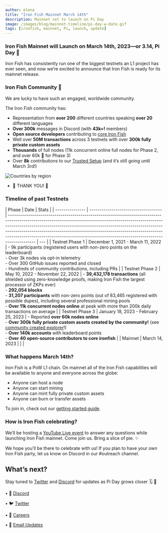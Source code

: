 ```yaml
---
author: elena
title: "Iron Fish Mainnet March 14th"
description: Mainnet set to launch on Pi Day
image: /images/blog/mainnet-timeline/pi-day-w-date.gif
tags: [ironfish, mainnet, Pi, launch, update]
---
```


### Iron Fish Mainnet will Launch on March 14th, 2023—or 3.14, Pi Day 🍰

Iron Fish has consistently run one of the biggest testnets an L1 project has ever seen, and now we’re excited to announce that Iron Fish is ready for its mainnet release.

### Iron Fish Community 💖

We are lucky to have such an engaged, worldwide community.

The Iron Fish community has:

- Representation from **over 200** different countries speaking **over 20** different languages
- **Over 300k** messages in Discord (with **43k+!** members)
- **Open source developers** contributing to [core Iron Fish](https://github.com/iron-fish/ironfish)
- Well over **50M transactions** across 3 testnets with over **300k fully private custom assets**
- **Thousands** of full nodes (11k concurrent online full nodes for Phase 2, and over 60k 🫣 for Phase 3)
- Over **8k** contributions to our [Trusted Setup](https://ironfish.network/blog/2023/02/13/trusted-setup-ceremony) (and it’s still going until March 3rd!)

![Countries by region](/images/blog/mainnet-timeline/countries-hires.png)

- 🙌 THANK YOU! 🙌

### Timeline of past Testnets

| Phase           | Date                                 | Stats                                                                                                                                                                                                                                                                                                                                                                                                               |
| --------------- | ------------------------------------ | ------------------------------------------------------------------------------------------------------------------------------------------------------------------------------------------------------------------------------------------------------------------------------------------------------------------------------------------------------------------------------------------------------------------- | --- |
| Testnet Phase 1 | December 1, 2021 - March 11, 2022    | - 9k participants (registered users with non-zero points on the leaderboard) <br /> - Over 3k nodes via opt-in telemetry <br /> - Over 300 GitHub issues reported and closed<br /> - Hundreds of community contributions, including PRs                                                                                                                                                                             |
| Testnet Phase 2 | May 10, 2022 - November 22, 2022     | - **39,432,178 transactions** (all shielded using zero-knowledge proofs, making Iron Fish the largest processor of ZKPs ever) <br /> - **292,054 blocks** <br /> - **31,207 participants** with non-zero points (out of 83,465 registered with possible dupes), including several professional mining pools <br /> - **Over 11k concurrent nodes online** at peak with more than 200k daily transactions on average |
| Testnet Phase 3 | January 18, 2023 - February 25, 2023 | - Reported **over 60k nodes online** <br /> - **Over 300k fully private custom assets created by the community!** (see [community created explorer](http://www.oreoscan.info/en/assets)!) <br /> - **Over 140k accounts** with leaderboard points <br /> - **Over 40 open-source contributors to core ironfish**                                                                                                    |
| Mainnet         | March 14, 2023                       |                                                                                                                                                                                                                                                                                                                                                                                                                     |     |

### What happens March 14th?

Iron Fish is a PoW L1 chain. On mainnet all of the Iron Fish capabilities will be available to anyone and everyone across the globe:

- Anyone can host a node
- Anyone can start mining
- Anyone can mint fully private custom assets
- Anyone can burn or transfer assets

To join in, check out our [getting started guide](https://www.ironfish.network/docs/onboarding/iron-fish-tutorial).

### How is Iron Fish celebrating?

We’ll be hosting a [YouTube Live event](https://youtube.com/live/G5nVp5r0EuE?feature=share) to answer any questions while launching Iron Fish mainnet. Come join us. Bring a slice of pie. ✨

We hope you’ll be there to celebrate with us! If you plan to have your own Iron Fish party, let us know on Discord in our #outreach channel.

## What’s next?

Stay tuned to [Twitter](https://twitter.com/ironfishcrypto) and [Discord](https://discord.ironfish.network/) for updates as Pi Day grows closer 🗓️ 👀

• 🎤 [Discord](https://discord.ironfish.network)

• 🐦 [Twitter](https://twitter.com/ironfishcrypto)

• 🚀 [Careers](https://ironfish.network/careers)

• 📧 [Email Updates](https://ironfish.network/#email-signup)
